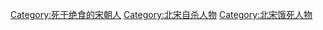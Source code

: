 [[Category:死于绝食的宋朝人|Category:死于绝食的宋朝人]]
[[Category:北宋自杀人物|Category:北宋自杀人物]]
[[Category:北宋饿死人物|Category:北宋饿死人物]]